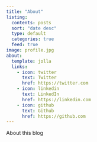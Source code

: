 ```yaml
---
title: "About"
listing:
  contents: posts
  sort: "date desc"
  type: default
  categories: true
  feed: true
image: profile.jpg
about:
  template: jolla
  links:
    - icon: twitter
      text: Twitter
      href: https://twitter.com
    - icon: linkedin
      text: LinkedIn
      href: https://linkedin.com
    - icon: github
      text: Github
      href: https://github.com
---
```


About this blog
